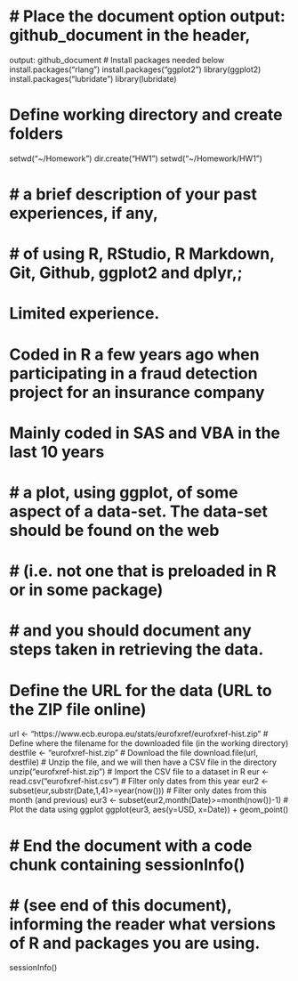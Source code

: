 # # Place the document option output: github_document in the header,
output: github_document 
# Install packages needed below
install.packages("rlang")
install.packages("ggplot2")
library(ggplot2)
install.packages("lubridate")
library(lubridate)

# Define working directory and create folders
setwd("~/Homework")
dir.create("HW1")
setwd("~/Homework/HW1")

# # a brief description of your past experiences, if any,
# # of using R, RStudio, R Markdown, Git, Github, ggplot2 and dplyr,;
# Limited experience.
# Coded in R a few years ago when participating in a fraud detection project for an insurance company
# Mainly coded in SAS and VBA in the last 10 years

# # a plot, using ggplot, of some aspect of a data-set. The data-set should be found on the web
# # (i.e. not one that is preloaded in R or in some package)
# # and you should document any steps taken in retrieving the data.
# Define the URL for the data (URL to the ZIP file online)
url <- "https://www.ecb.europa.eu/stats/eurofxref/eurofxref-hist.zip"
# Define where the filename for the downloaded file (in the working directory)
destfile <- "eurofxref-hist.zip"
# Download the file
download.file(url, destfile)
# Unzip the file, and we will then have a CSV file in the directory
unzip("eurofxref-hist.zip")
# Import the CSV file to a dataset in R
eur <- read.csv("eurofxref-hist.csv")
# Filter only dates from this year
eur2 <- subset(eur,substr(Date,1,4)>=year(now()))
# Filter only dates from this month (and previous)
eur3 <- subset(eur2,month(Date)>=month(now())-1)
# Plot the data using ggplot
ggplot(eur3, aes(y=USD, x=Date)) + geom_point()

# # End the document with a code chunk containing sessionInfo()
# # (see end of this document), informing the reader what versions of R and packages you are using.
sessionInfo()
